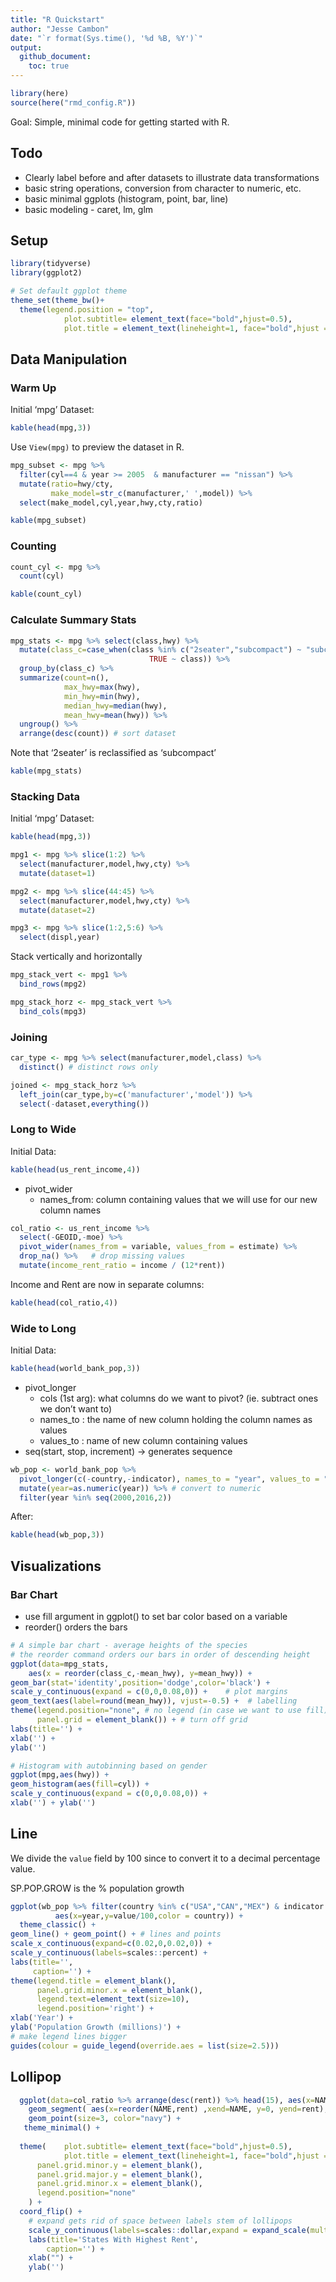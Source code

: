 ```yaml
---
title: "R Quickstart"
author: "Jesse Cambon"
date: "`r format(Sys.time(), '%d %B, %Y')`"
output:
  github_document:
    toc: true
---
```


```r
library(here)
source(here("rmd_config.R"))
```

Goal: Simple, minimal code for getting started with R.

## Todo 
* Clearly label before and after datasets to illustrate data transformations
* basic string operations, conversion from character to numeric, etc.
* basic minimal ggplots (histogram, point, bar, line)
* basic modeling - caret, lm, glm

## Setup

```r
library(tidyverse)
library(ggplot2)

# Set default ggplot theme
theme_set(theme_bw()+
  theme(legend.position = "top",
            plot.subtitle= element_text(face="bold",hjust=0.5),
            plot.title = element_text(lineheight=1, face="bold",hjust = 0.5)))
```

## Data Manipulation

### Warm Up

Initial 'mpg' Dataset:
```r
kable(head(mpg,3))
```

Use `View(mpg)` to preview the dataset in R. 

```r
mpg_subset <- mpg %>%
  filter(cyl==4 & year >= 2005  & manufacturer == "nissan") %>%
  mutate(ratio=hwy/cty,
         make_model=str_c(manufacturer,' ',model)) %>%
  select(make_model,cyl,year,hwy,cty,ratio)
```

```r
kable(mpg_subset)
```


### Counting
```r
count_cyl <- mpg %>%
  count(cyl)
```

```r
kable(count_cyl)
```

### Calculate Summary Stats
```r
mpg_stats <- mpg %>% select(class,hwy) %>%
  mutate(class_c=case_when(class %in% c("2seater","subcompact") ~ "subcompact",
                               TRUE ~ class)) %>%
  group_by(class_c) %>%
  summarize(count=n(),
            max_hwy=max(hwy),
            min_hwy=min(hwy),
            median_hwy=median(hwy),
            mean_hwy=mean(hwy)) %>%
  ungroup() %>%
  arrange(desc(count)) # sort dataset
```

Note that '2seater' is reclassified as 'subcompact'

```r
kable(mpg_stats)
```

### Stacking Data


Initial 'mpg' Dataset:
```r
kable(head(mpg,3))
```


```r
mpg1 <- mpg %>% slice(1:2) %>% 
  select(manufacturer,model,hwy,cty) %>%
  mutate(dataset=1)

mpg2 <- mpg %>% slice(44:45) %>%
  select(manufacturer,model,hwy,cty) %>%
  mutate(dataset=2)

mpg3 <- mpg %>% slice(1:2,5:6) %>%
  select(displ,year)
```

Stack vertically and horizontally
```r
mpg_stack_vert <- mpg1 %>% 
  bind_rows(mpg2)

mpg_stack_horz <- mpg_stack_vert %>%
  bind_cols(mpg3)
```

### Joining

```r
car_type <- mpg %>% select(manufacturer,model,class) %>%
  distinct() # distinct rows only

joined <- mpg_stack_horz %>%
  left_join(car_type,by=c('manufacturer','model')) %>% 
  select(-dataset,everything())
```

### Long to Wide
Initial Data:
```r
kable(head(us_rent_income,4))
```

* pivot_wider
  * names_from: column containing values that we will use for our new column names
  
```r
col_ratio <- us_rent_income %>%
  select(-GEOID,-moe) %>%
  pivot_wider(names_from = variable, values_from = estimate) %>% 
  drop_na() %>%   # drop missing values
  mutate(income_rent_ratio = income / (12*rent))
```

Income and Rent are now in separate columns:

```r
kable(head(col_ratio,4))
```

### Wide to Long 
Initial Data:
```r
kable(head(world_bank_pop,3))
```

* pivot_longer
  * cols (1st arg): what columns do we want to pivot? (ie. subtract ones we don't want to)
  * names_to : the name of new column holding the column names as values
  * values_to : name of new column containing values
* seq(start, stop, increment)  ->  generates sequence

```r
wb_pop <- world_bank_pop %>%
  pivot_longer(c(-country,-indicator), names_to = "year", values_to = "value") %>%
  mutate(year=as.numeric(year)) %>% # convert to numeric
  filter(year %in% seq(2000,2016,2))
```

After:
```r
kable(head(wb_pop,3))
```



## Visualizations

### Bar Chart

* use fill argument in ggplot() to set bar color based on a variable
* reorder() orders the bars
```r
# A simple bar chart - average heights of the species
# the reorder command orders our bars in order of descending height
ggplot(data=mpg_stats,
    aes(x = reorder(class_c,-mean_hwy), y=mean_hwy)) +
geom_bar(stat='identity',position='dodge',color='black') +
scale_y_continuous(expand = c(0,0,0.08,0)) +    # plot margins
geom_text(aes(label=round(mean_hwy)), vjust=-0.5) +  # labelling
theme(legend.position="none", # no legend (in case we want to use fill)
      panel.grid = element_blank()) + # turn off grid
labs(title='') +
xlab('') +
ylab('')
```


```r
# Histogram with autobinning based on gender
ggplot(mpg,aes(hwy)) +
geom_histogram(aes(fill=cyl)) +
scale_y_continuous(expand = c(0,0,0.08,0)) + 
xlab('') + ylab('')
```

## Line

We divide the `value` field by 100 since to convert it to a decimal percentage value.

SP.POP.GROW is the % population growth

```r
ggplot(wb_pop %>% filter(country %in% c("USA","CAN","MEX") & indicator == "SP.POP.GROW"),
          aes(x=year,y=value/100,color = country)) +
  theme_classic() +
geom_line() + geom_point() + # lines and points
scale_x_continuous(expand=c(0.02,0,0.02,0)) +
scale_y_continuous(labels=scales::percent) + 
labs(title='',
     caption='') +
theme(legend.title = element_blank(),
      panel.grid.minor.x = element_blank(),
      legend.text=element_text(size=10),
      legend.position='right') +
xlab('Year') +
ylab('Population Growth (millions)') +
# make legend lines bigger
guides(colour = guide_legend(override.aes = list(size=2.5))) 

```

## Lollipop

```r
  ggplot(data=col_ratio %>% arrange(desc(rent)) %>% head(15), aes(x=NAME, y=rent) ) +
    geom_segment( aes(x=reorder(NAME,rent) ,xend=NAME, y=0, yend=rent), color="grey") +
    geom_point(size=3, color="navy") +
   theme_minimal() +
  
  theme(    plot.subtitle= element_text(face="bold",hjust=0.5),
            plot.title = element_text(lineheight=1, face="bold",hjust = 0.5),
      panel.grid.minor.y = element_blank(),
      panel.grid.major.y = element_blank(),
      panel.grid.minor.x = element_blank(),
      legend.position="none"
    ) +
  coord_flip() +
    # expand gets rid of space between labels stem of lollipops
    scale_y_continuous(labels=scales::dollar,expand = expand_scale(mult = c(0, .1))) + 
    labs(title='States With Highest Rent',
        caption='') +
    xlab("") +
    ylab('')
```


